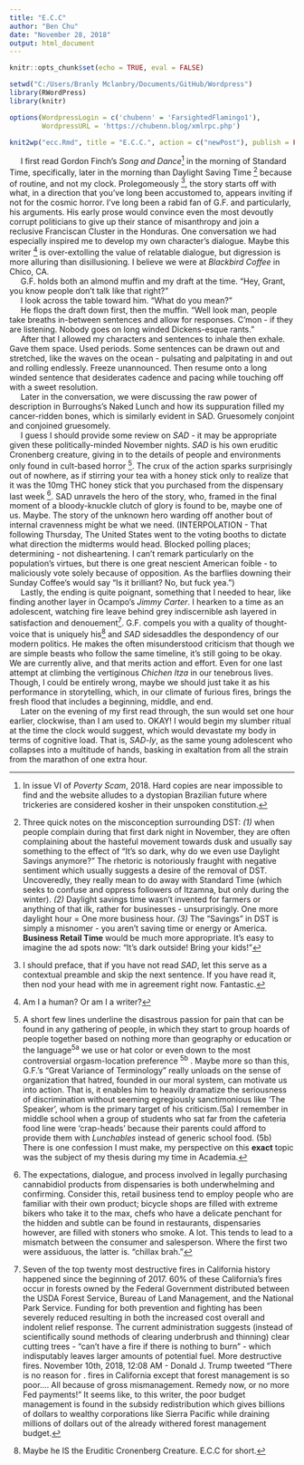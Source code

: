 ```yaml
---
title: "E.C.C"
author: "Ben Chu"
date: "November 28, 2018"
output: html_document
---
```


```r
knitr::opts_chunk$set(echo = TRUE, eval = FALSE)

setwd("C:/Users/Branly Mclanbry/Documents/GitHub/Wordpress")
library(RWordPress)
library(knitr)

options(WordpressLogin = c('chubenn' = 'FarsightedFlamingo1'),
        WordpressURL = 'https://chubenn.blog/xmlrpc.php')

knit2wp("ecc.Rmd", title = "E.C.C.", action = c("newPost"), publish = FALSE)
```

|      I first read Gordon Finch's *Song and Dance*[^1] in the morning of Standard Time, specifically, later in the morning than Daylight Saving Time [^2] because of routine, and not my clock. Prolegomeously [^3], the story starts off with what, in a direction that you've long been accustomed to, appears inviting if not for the cosmic horror. I've long been a rabid fan of G.F. and particularly, his arguments. His early prose would convince even the most devoutly corrupt politicians to give up their stance of misanthropy and join a reclusive Franciscan Cluster in the Honduras. One conversation we had especially inspired me to develop my own character's dialogue. Maybe this writer [^4] is over-extolling the value of relatable dialogue, but digression is more alluring than disillusioning. I believe we were at *Blackbird Coffee* in Chico, CA. 

|      G.F. holds both an almond muffin and my draft at the time. "Hey, Grant, you know people don't talk like that right?"

|      I look across the table toward him. "What do you mean?"

|      He flops the draft down first, then the muffin. "Well look man, people take breaths in-between sentences and allow for responses. C'mon - if they are listening. Nobody goes on long winded Dickens-esque rants."

|      After that I allowed my characters and sentences to inhale then exhale. Gave them space. Used periods. Some sentences can be drawn out and stretched, like the waves on the ocean - pulsating and palpitating in and out and rolling endlessly. Freeze unannounced. Then resume onto a long winded sentence that desiderates cadence and pacing while touching off with a sweet resolution.    
|      Later in the conversation, we were discussing the raw power of description in Burroughs's Naked Lunch and how its suppuration filled my cancer-ridden bones, which is similarly evident in SAD. Gruesomely conjoint and conjoined gruesomely. 
|      I guess I should provide some review on *SAD* - it may be appropriate given these politically-minded November nights. *SAD* is his own eruditic Cronenberg creature, giving in to the details of people and environments only found in cult-based horror [^5]. The crux of the action sparks surprisingly out of nowhere, as if stirring your tea with a honey stick only to realize that it was the 10mg THC honey stick that you purchased from the dispensary last week [^6]. SAD unravels the hero of the story, who, framed in the final moment of a bloody-knuckle clutch of glory is found to be, maybe one of us. Maybe. The story of the unknown hero warding off another bout of internal cravenness might be what we need. (INTERPOLATION - That following Thursday, The United States went to the voting booths to dictate what direction the midterms would head. Blocked polling places; determining - not disheartening. I can't remark particularly on the population's virtues, but there is one great nescient American foible - to maliciously vote solely because of opposition. As the barflies downing their Sunday Coffee's would say "Is it brilliant? No, but fuck yea.")
|      Lastly, the ending is quite poignant, something that I needed to hear, like finding another layer in Ocampo's *Jimmy Carter*. I hearken to a time as an adolescent, watching fire leave behind grey indiscernible ash layered in satisfaction and denouement[^7]. G.F. compels you with a quality of thought-voice that is uniquely his[^8] and *SAD* sidesaddles the despondency of our modern politics. He makes the often misunderstood criticism that though we are simple beasts who follow the same timeline, it's still going to be okay. We are currently alive, and that merits action and effort. Even for one last attempt at climbing the vertiginous *Chichen Itza* in our tenebrous lives. Though, I could be entirely wrong, maybe we should just take it as his performance in storytelling, which, in our climate of furious fires, brings the fresh flood that includes a beginning, middle, and end.
|      Later on the evening of my first read through, the sun would set one hour earlier, clockwise, than I am used to. OKAY! I would begin my slumber ritual at the time the clock would suggest, which would devastate my body in terms of cognitive load. That is, *SAD-ly*, as the same young adolescent who collapses into a multitude of hands, basking in exaltation from all the strain from the marathon of one extra hour.

[^1]: In issue VI of *Poverty Scam*, 2018. Hard copies are near impossible to find and the website alludes to a dystopian Brazilian future where trickeries are considered kosher in their unspoken constitution.
[^2]: Three quick notes on the misconception surrounding DST: *(1)* when people complain during that first dark night in November, they are often complaining about the hasteful movement towards dusk and usually say something to the effect of "It's so dark, why do we even use Daylight Savings anymore?" The rhetoric is notoriously fraught with negative sentiment which usually suggests a desire of the removal of DST. Uncoveredly, they really mean to do away with Standard Time (which seeks to confuse and oppress followers of Itzamna, but only during the winter). *(2)* Daylight savings time wasn't invented for farmers or anything of that ilk, rather for businesses - unsurprisingly. One more daylight hour = One more business hour. *(3)* The "Savings" in DST is simply a misnomer - you aren't saving time or energy or America. **Business Retail Time** would be much more appropriate. It's easy to imagine the ad spots now: "It's dark outside! Bring your kids!" 
[^3]: I should preface, that if you have not read *SAD*, let this serve as a contextual preamble and skip the next sentence. If you have read it, then nod your head with me in agreement right now. Fantastic.
[^4]: Am I a human? Or am I a writer?
[^5]: A short few lines underline the disastrous passion for pain that can be found in any gathering of people, in which they start to group hoards of people together based on nothing more than geography or education or the language^5a^ we use or hat color or even down to the most controversial orgasm-location preference ^5b^ . Maybe more so than this, G.F.'s "Great Variance of Terminology" really unloads on the sense of organization that hatred, founded in our moral system, can motivate us into action. That is, it enables him to heavily dramatize the seriousness of discrimination without seeming egregiously sanctimonious like 'The Speaker', whom is the primary target of his criticism.(5a)  I remember in middle school when a group of students who sat far from the cafeteria food line were 'crap-heads' because their parents could afford to provide them with *Lunchables* instead of generic school food. (5b) There is one confession I must make, my perspective on this **exact** topic was the subject of my thesis during my  time in Academia. 
[^6]: The expectations, dialogue, and process involved in legally purchasing cannabidiol products from dispensaries is both underwhelming and confirming. Consider this, retail business tend to employ people who are familiar with their own product; bicycle shops are filled with extreme bikers who take it to the max, chefs who have a delicate penchant for the hidden and subtle can be found in restaurants, dispensaries however, are filled with stoners who smoke. A lot. This tends to lead to a mismatch between the consumer and salesperson. Where the first two were assiduous, the latter is. "chillax brah."
[^7]: Seven of the top twenty most destructive fires in California history happened since the beginning of 2017. 60% of these California's fires occur in forests owned by the Federal Government distributed between the USDA Forest Service, Bureau of Land Management, and the National Park Service. Funding for both prevention and fighting has been severely reduced resulting in both the increased cost overall and indolent relief response. The current administration suggests (instead of scientifically sound methods of clearing underbrush and thinning) clear cutting trees - "can't have a fire if there is nothing to burn" - which indisputably leaves larger amounts of potential fuel. More destructive fires.  November 10th, 2018, 12:08 AM - Donald J. Trump tweeted "There is no reason for . fires in California except that forest management is so poor.... All because of gross mismanagement. Remedy now, or no more Fed payments!" It seems like, to this writer, the poor budget management is found in the subsidy redistribution which gives billions of dollars to wealthy corporations like Sierra Pacific while draining millions of dollars out of the already withered forest management budget.
[^8]: Maybe he IS the Eruditic Cronenberg Creature. E.C.C for short.